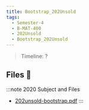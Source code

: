 ```yaml
---
title: Bootstrap_202Unsold
tags:
  - Semester-4
  - B-MAT-400
  - 202Unsold
  - Bootstrap_202Unsold
---
```

> Timeline: ?


## Files 📂

:::note 2020 Subject and Files
- [202unsold-bootstrap.pdf](https://github.com/Studio-17/Epitech-Subjects/raw/main/Semester-4/B-MAT-400/202Unsold/Bootstrap_202Unsold/202unsold-bootstrap.pdf)
:::

